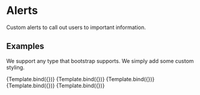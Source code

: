 

<Meta title="Design System/Alert" component={Alert} />

# Alerts

Custom alerts to call out users to important information.

## Examples

We support any type that bootstrap supports. We simply add some custom styling.


<Canvas>
  <Story name="Primary" args={{
      type: "primary",
      text: "Connect your wallet to buy Carrer Tokens",
      href: "https://metamask.io/",
      buttonText: "Connect MetaMask"
    }}>
    {Template.bind({})}
   </Story>
  <Story name="Info" args={{
      type: "info",
      text: "INFO ALERT",
      href: "/messages",
      buttonText: "Go to Messages!"
    }}>
    {Template.bind({})}
   </Story>
  <Story name="Success" args={{
      type: "success",
      text: "SUCCESS ALERT"
    }}>
    {Template.bind({})}
   </Story>
   <Story name="Warning" args={{
      type: "warning",
      text: "WARNING ALERT"
    }}>
    {Template.bind({})}
   </Story>
   <Story name="Danger" args={{
      type: "danger",
      text: "DANGER ALERT"
    }}>
    {Template.bind({})}
   </Story>
</Canvas>